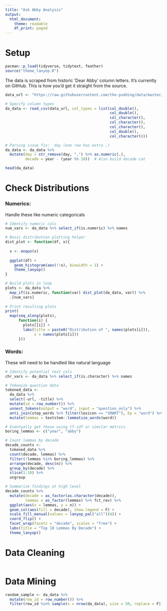 ```yaml
---
title: "Ask Abby Analysis"
output:
  html_document:
    theme: readable
    df_print: paged
---
```


# Setup

```r
pacman::p_load(tidyverse, tidytext, feather)
source("theme_lanyop.R")
```

The data is scraped from historic 'Dear Abby' column letters.  It's currently on GitHub.  This is how you'd get it straight from the source.
```r
data_url <- "https://raw.githubusercontent.com/the-pudding/data/master/dearabby/raw_da_qs.csv"

# Specify column types
da_data <- read_csv(data_url, col_types = list(col_double(),
                                               col_double(),
                                               col_character(),
                                               col_character(),
                                               col_character(),
                                               col_double(),
                                               col_character()))

# Parsing issue fix:  day (one row has extra ,)
da_data <- da_data %>% 
  mutate(day = str_remove(day, ",") %>% as.numeric(.),
         decade = year - (year %% 10))  # Also build decade cat

head(da_data)
```

# Check Distributions

### Numerics:
Handle these like numeric categoricals
```r
# Identify numeric cols
num_vars <- da_data %>% select_if(is.numeric) %>% names

# Basic distribution plotting helper
dist_plot <- function(df, x){
  
  x <- enquo(x)
  
  ggplot(df) + 
    geom_histogram(aes(!!x), binwidth = 1) +
    theme_lanyop()
}

# Build plots in loop
plots <- da_data %>% 
  map_if(is.numeric, function(var) dist_plot(da_data, var)) %>% 
  .[num_vars]
  
# Print resulting plots
print(
  map(seq_along(plots), 
      function(i) {
        plots[[i]] + 
        labs(title = paste0("Distribution of ", names(plots[i])),
             x = names(plots[i]))
      }))
```

### Words:
These will need to be handled like natural language
```r
# Identify potential text cols
chr_vars <- da_data %>% select_if(is.character) %>% names

# Tokenize question data
tokened_data <- 
  da_data %>% 
  select(-url, -title) %>% 
  mutate(id = row_number()) %>% 
  unnest_tokens(output = "word", input = "question_only") %>% 
  anti_join(stop_words %>% filter(lexicon == "SMART"), by = "word") %>% 
  mutate(lemmas = textstem::lemmatize_words(word))

# Eventually get these using tf-idf or similar metrics
boring_lemmas <- c("year", "abby")

# Count lemmas by decade
decade_counts <- 
  tokened_data %>% 
  count(decade, lemmas) %>% 
  filter(!lemmas %in% boring_lemmas) %>%
  arrange(decade, desc(n)) %>% 
  group_by(decade) %>% 
  slice(1:10) %>% 
  ungroup

# Summarize findings at high level
decade_counts %>% 
  mutate(decade = as_factor(as.character(decade)),
         lemmas = as_factor(lemmas) %>% fct_rev) %>% 
  ggplot(aes(x = lemmas, y = n)) +
  geom_col(aes(fill = decade), show.legend = F) +
  scale_fill_manual(values = lanyop_pal("all")(4)) +
  coord_flip() +
  facet_wrap(facets = "decade", scales = "free") +
  labs(title = "Top 10 Lemmas By Decade") +
  theme_lanyop()
```

# Data Cleaning

```r

```


# Data Mining

```r
random_sample <- da_data %>% 
  mutate(row_id = row_number()) %>% 
  filter(row_id %in% sample(x = nrow(da_data), size = 50, replace = F))
```
